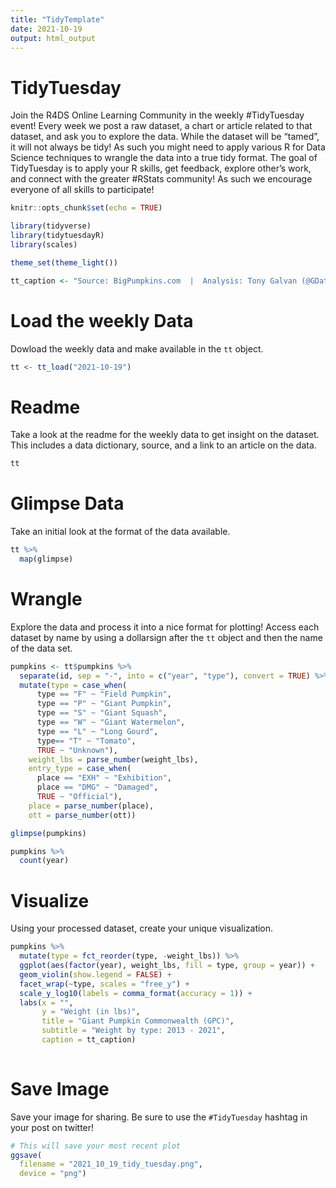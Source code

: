```yaml
---
title: "TidyTemplate"
date: 2021-10-19
output: html_output
---
```


# TidyTuesday

Join the R4DS Online Learning Community in the weekly #TidyTuesday event!
Every week we post a raw dataset, a chart or article related to that dataset, and ask you to explore the data.
While the dataset will be “tamed”, it will not always be tidy! As such you might need to apply various R for Data Science techniques to wrangle the data into a true tidy format.
The goal of TidyTuesday is to apply your R skills, get feedback, explore other’s work, and connect with the greater #RStats community!
As such we encourage everyone of all skills to participate!

```r

knitr::opts_chunk$set(echo = TRUE)

library(tidyverse)
library(tidytuesdayR)
library(scales)

theme_set(theme_light())

tt_caption <- "Source: BigPumpkins.com  |  Analysis: Tony Galvan (@GDataScience1)"

```

# Load the weekly Data

Dowload the weekly data and make available in the `tt` object.

```r

tt <- tt_load("2021-10-19")

```


# Readme

Take a look at the readme for the weekly data to get insight on the dataset.
This includes a data dictionary, source, and a link to an article on the data.

```r

tt

```


# Glimpse Data

Take an initial look at the format of the data available.

```r

tt %>% 
  map(glimpse)

```

# Wrangle

Explore the data and process it into a nice format for plotting! Access each dataset by name by using a dollarsign after the `tt` object and then the name of the data set.

```r

pumpkins <- tt$pumpkins %>%
  separate(id, sep = "-", into = c("year", "type"), convert = TRUE) %>%
  mutate(type = case_when(
      type == "F" ~ "Field Pumpkin", 
      type == "P" ~ "Giant Pumpkin", 
      type == "S" ~ "Giant Squash", 
      type == "W" ~ "Giant Watermelon", 
      type == "L" ~ "Long Gourd", 
      type== "T" ~ "Tomato",
      TRUE ~ "Unknown"),
    weight_lbs = parse_number(weight_lbs),
    entry_type = case_when(
      place == "EXH" ~ "Exhibition",
      place == "DMG" ~ "Damaged",
      TRUE ~ "Official"),
    place = parse_number(place),
    ott = parse_number(ott))

glimpse(pumpkins)

```

```r

pumpkins %>%
  count(year)

```


# Visualize

Using your processed dataset, create your unique visualization.

```r

pumpkins %>%
  mutate(type = fct_reorder(type, -weight_lbs)) %>%
  ggplot(aes(factor(year), weight_lbs, fill = type, group = year)) +
  geom_violin(show.legend = FALSE) +
  facet_wrap(~type, scales = "free_y") +
  scale_y_log10(labels = comma_format(accuracy = 1)) +
  labs(x = "",
       y = "Weight (in lbs)",
       title = "Giant Pumpkin Commonwealth (GPC)",
       subtitle = "Weight by type: 2013 - 2021",
       caption = tt_caption)
  
```

# Save Image

Save your image for sharing. Be sure to use the `#TidyTuesday` hashtag in your post on twitter! 

```r

# This will save your most recent plot
ggsave(
  filename = "2021_10_19_tidy_tuesday.png",
  device = "png")

```
